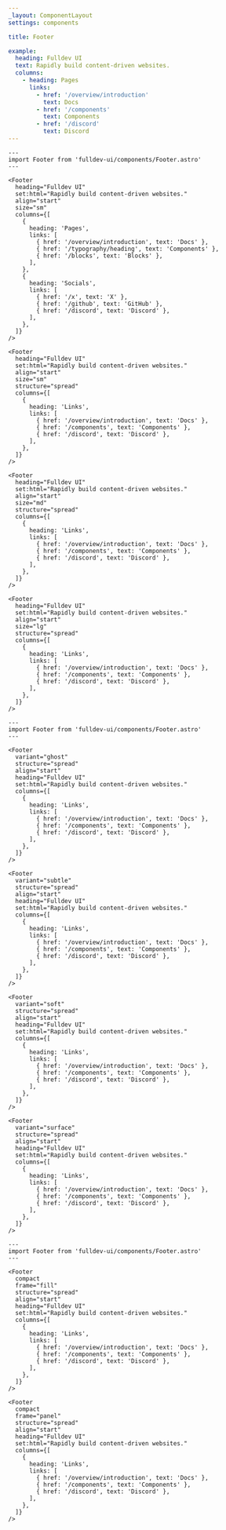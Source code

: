 ```yaml
---
_layout: ComponentLayout
settings: components

title: Footer

example:
  heading: Fulldev UI
  text: Rapidly build content-driven websites.
  columns:
    - heading: Pages
      links:
        - href: '/overview/introduction'
          text: Docs
        - href: '/components'
          text: Components
        - href: '/discord'
          text: Discord
---
```


```astro live
---
import Footer from 'fulldev-ui/components/Footer.astro'
---

<Footer
  heading="Fulldev UI"
  set:html="Rapidly build content-driven websites."
  align="start"
  size="sm"
  columns={[
    {
      heading: 'Pages',
      links: [
        { href: '/overview/introduction', text: 'Docs' },
        { href: '/typography/heading', text: 'Components' },
        { href: '/blocks', text: 'Blocks' },
      ],
    },
    {
      heading: 'Socials',
      links: [
        { href: '/x', text: 'X' },
        { href: '/github', text: 'GitHub' },
        { href: '/discord', text: 'Discord' },
      ],
    },
  ]}
/>

<Footer
  heading="Fulldev UI"
  set:html="Rapidly build content-driven websites."
  align="start"
  size="sm"
  structure="spread"
  columns={[
    {
      heading: 'Links',
      links: [
        { href: '/overview/introduction', text: 'Docs' },
        { href: '/components', text: 'Components' },
        { href: '/discord', text: 'Discord' },
      ],
    },
  ]}
/>

<Footer
  heading="Fulldev UI"
  set:html="Rapidly build content-driven websites."
  align="start"
  size="md"
  structure="spread"
  columns={[
    {
      heading: 'Links',
      links: [
        { href: '/overview/introduction', text: 'Docs' },
        { href: '/components', text: 'Components' },
        { href: '/discord', text: 'Discord' },
      ],
    },
  ]}
/>

<Footer
  heading="Fulldev UI"
  set:html="Rapidly build content-driven websites."
  align="start"
  size="lg"
  structure="spread"
  columns={[
    {
      heading: 'Links',
      links: [
        { href: '/overview/introduction', text: 'Docs' },
        { href: '/components', text: 'Components' },
        { href: '/discord', text: 'Discord' },
      ],
    },
  ]}
/>
```

```astro live
---
import Footer from 'fulldev-ui/components/Footer.astro'
---

<Footer
  variant="ghost"
  structure="spread"
  align="start"
  heading="Fulldev UI"
  set:html="Rapidly build content-driven websites."
  columns={[
    {
      heading: 'Links',
      links: [
        { href: '/overview/introduction', text: 'Docs' },
        { href: '/components', text: 'Components' },
        { href: '/discord', text: 'Discord' },
      ],
    },
  ]}
/>

<Footer
  variant="subtle"
  structure="spread"
  align="start"
  heading="Fulldev UI"
  set:html="Rapidly build content-driven websites."
  columns={[
    {
      heading: 'Links',
      links: [
        { href: '/overview/introduction', text: 'Docs' },
        { href: '/components', text: 'Components' },
        { href: '/discord', text: 'Discord' },
      ],
    },
  ]}
/>

<Footer
  variant="soft"
  structure="spread"
  align="start"
  heading="Fulldev UI"
  set:html="Rapidly build content-driven websites."
  columns={[
    {
      heading: 'Links',
      links: [
        { href: '/overview/introduction', text: 'Docs' },
        { href: '/components', text: 'Components' },
        { href: '/discord', text: 'Discord' },
      ],
    },
  ]}
/>

<Footer
  variant="surface"
  structure="spread"
  align="start"
  heading="Fulldev UI"
  set:html="Rapidly build content-driven websites."
  columns={[
    {
      heading: 'Links',
      links: [
        { href: '/overview/introduction', text: 'Docs' },
        { href: '/components', text: 'Components' },
        { href: '/discord', text: 'Discord' },
      ],
    },
  ]}
/>
```

```astro live
---
import Footer from 'fulldev-ui/components/Footer.astro'
---

<Footer
  compact
  frame="fill"
  structure="spread"
  align="start"
  heading="Fulldev UI"
  set:html="Rapidly build content-driven websites."
  columns={[
    {
      heading: 'Links',
      links: [
        { href: '/overview/introduction', text: 'Docs' },
        { href: '/components', text: 'Components' },
        { href: '/discord', text: 'Discord' },
      ],
    },
  ]}
/>

<Footer
  compact
  frame="panel"
  structure="spread"
  align="start"
  heading="Fulldev UI"
  set:html="Rapidly build content-driven websites."
  columns={[
    {
      heading: 'Links',
      links: [
        { href: '/overview/introduction', text: 'Docs' },
        { href: '/components', text: 'Components' },
        { href: '/discord', text: 'Discord' },
      ],
    },
  ]}
/>
```
